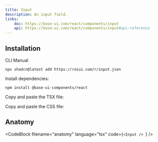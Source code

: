 ```yaml
---
title: Input
description: An input field.
links:
    doc: https://base-ui.com/react/components/input
    api: https://base-ui.com/react/components/input#api-reference
---
```


<ComponentPreview name="input-demo" />

## Installation

<InstallationTabs>

<InstallationTabsList>
    <InstallationTabsTrigger value="cli">CLI</InstallationTabsTrigger>
    <InstallationTabsTrigger value="manual">Manual</InstallationTabsTrigger>
</InstallationTabsList>

<InstallationTabsContent value="cli">

```package-install
npx shadcn@latest add https://roiui.com/r/input.json
```

</InstallationTabsContent>

<InstallationTabsContent value="manual" data-manual="true">

Install dependencies:

```package-install
npm install @base-ui-components/react
```

Copy and paste the TSX file:

<ComponentSource
    src="registry/brook/ui/input/input.tsx"
    title="components/ui/input.tsx"
    collapsible={true}
/>

Copy and paste the CSS file:

<ComponentSource
    src="registry/brook/ui/input/input.module.css"
    title="components/ui/input.module.css"
    language="css"
    collapsible={true}
/>

</InstallationTabsContent>

</InstallationTabs>

## Anatomy

<CodeBlock
filename="anatomy"
  language="tsx"
  code={`<Input />
`} />
